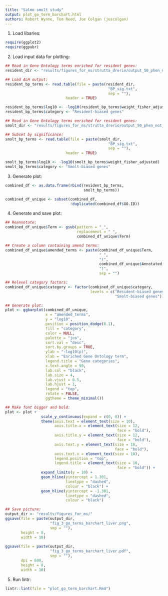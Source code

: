 ```yaml
---
title: "Salmo smolt study"
output: plot_go_term_barchart.html
authors: Robert Wynne, Tom Reed, Joe Colgan (joscolgan)
---
```


1. Load libaries:

```r
require(ggplot2)
require(ggpubr)
```

2. Load input data for plotting:

```r
## Read in Gene Ontology terms enriched for resident genes:
resident_dir <- "results/figures_for_ms/strutta_drerio/output_50_phen_not_env_genes_resident/"

## Load ALH output:
resident_bp_terms <- read.table(file = paste(resident_dir,
                                              "BP_sig.txt",
                                              sep = ""),
                           header = TRUE)

resident_bp_terms$log10 <- -log10(resident_bp_terms$weight_fisher_adjusted)
resident_bp_terms$category <- "Resident-biased genes"

## Read in Gene Ontology terms enriched for resident genes:
smolt_dir <- "results/figures_for_ms/strutta_drerio/output_50_phen_not_env_genes_smolt/"

## Subset by significance:
smolt_bp_terms <- read.table(file = paste(smolt_dir,
                                              "BP_sig.txt",
                                              sep = ""),
                           header = TRUE)

smolt_bp_terms$log10 <- -log10(smolt_bp_terms$weight_fisher_adjusted)
smolt_bp_terms$category <- "Smolt-biased genes"
```

3. Generate plot:

```r
combined_df <- as.data.frame(rbind(resident_bp_terms,
                                   smolt_bp_terms))

combined_df_unique <- subset(combined_df,
                             !duplicated(combined_df$GO.ID))
```

4. Generate and save plot:

```r
## Reannotate:
combined_df_unique$Term <- gsub(pattern = "_",
                                replacement = " ",
                                combined_df_unique$Term)

## Create a column containing amend terms:
combined_df_unique$amended_terms <- paste(combined_df_unique$Term,
                                          " ",
                                          "(",
                                          combined_df_unique$Annotated,
                                          ")",
                                          sep = "")

## Relevel category factors:
combined_df_unique$category <- factor(combined_df_unique$category,
                                      levels = c("Resident-biased genes",
                                                 "Smolt-biased genes"))

## Generate plot:
plot <- ggbarplot(combined_df_unique,
                  x = "amended_terms",
                  y = "log10",
                  position = position_dodge(0.1),
                  fill = "category",
                  color = NULL,
                  palette = "jco",
                  sort.val = "desc",
                  sort.by.groups = TRUE,
                  ylab = "-log10(p)",
                  xlab = "Enriched Gene Ontology term",
                  legend.title = "Gene categories",
                  x.text.angle = 90,
                  lab.col = "black",
                  lab.size = 4,
                  lab.vjust = 0.5,
                  lab.hjust = 1,
                  legend = "top",
                  rotate = FALSE,
                  ggtheme = theme_minimal())

## Make font bigger and bold:
plot <- plot +
                scale_y_continuous(expand = c(0, 0)) +
                theme(axis.text = element_text(size = 10),
                      axis.title.x = element_text(size = 12,
                                                  face = "bold"),
                      axis.title.y = element_text(size = 12,
                                                  face = "bold"),
                      axis.text.y = element_text(size = 10,
                                                 face = "bold"),
                      axis.text.x = element_text(size = 10),
                      legend.position = "top",
                      legend.title = element_text(size = 10,
                                                  face = "bold")) +
                expand_limits(y = 10) +
                geom_hline(yintercept = 1.301,
                           linetype = "dashed",
                           colour = "black") +
                geom_hline(yintercept = -1.301,
                           linetype = "dashed",
                           colour = "black")

## Save picture:
output_dir <- "results/figures_for_ms/"
ggsave(file = paste(output_dir,
                    "fig_3_go_terms_barchart_liver.png",
                    sep = ""),
       height = 8,
       width = 10)
       
ggsave(file = paste(output_dir,
                    "fig_3_go_terms_barchart_liver.pdf",
                    sep = ""),
       dpi = 600,
       height = 8,
       width = 10)
```

5. Run lintr:

```r
lintr::lint(file = "plot_go_term_barchart.Rmd")
```
